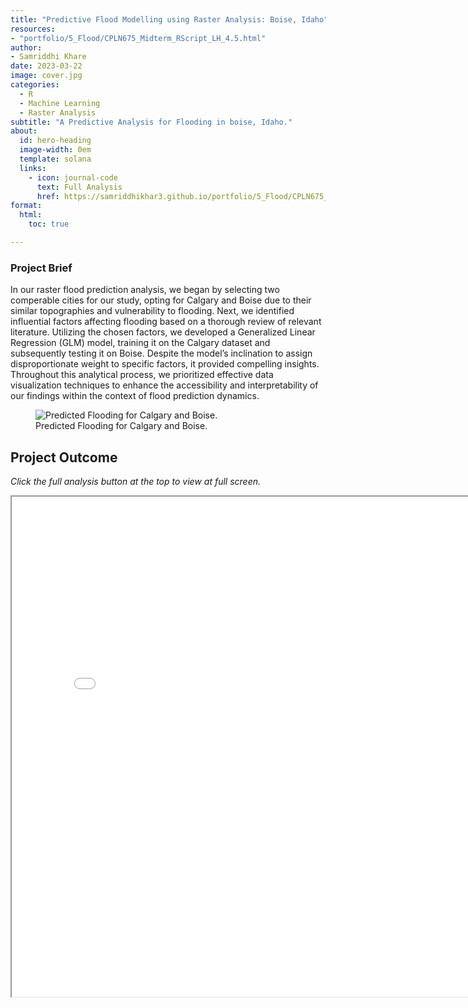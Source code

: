 ```yaml
---
title: "Predictive Flood Modelling using Raster Analysis: Boise, Idaho"
resources: 
- "portfolio/5_Flood/CPLN675_Midterm_RScript_LH_4.5.html"
author:
- Samriddhi Khare
date: 2023-03-22
image: cover.jpg
categories:
  - R
  - Machine Learning
  - Raster Analysis
subtitle: "A Predictive Analysis for Flooding in boise, Idaho."
about:
  id: hero-heading
  image-width: 0em
  template: solana
  links:
    - icon: journal-code
      text: Full Analysis
      href: https://samriddhikhar3.github.io/portfolio/5_Flood/CPLN675_Midterm_RScript_LH_4.5.html
format:
  html:
    toc: true

---
```


### Project Brief

In our raster flood prediction analysis, we began by selecting two comperable cities for our study, opting for Calgary and Boise due to their similar topographies and vulnerability to flooding. Next, we identified influential factors affecting flooding based on a thorough review of relevant literature. Utilizing the chosen factors, we developed a Generalized Linear Regression (GLM) model, training it on the Calgary dataset and subsequently testing it on Boise. Despite the model's inclination to assign disproportionate weight to specific factors, it provided compelling insights. Throughout this analytical process, we prioritized effective data visualization techniques to enhance the accessibility and interpretability of our findings within the context of flood prediction dynamics.

![Predicted Flooding for Calgary and Boise.](both.png)


## Project Outcome

*Click the full analysis button at the top to view at full screen.*

<iframe src="CPLN675_Midterm_RScript_LH_4.5.html" width="800" height="800">
  <p>Hi SOF</p>
</iframe>
